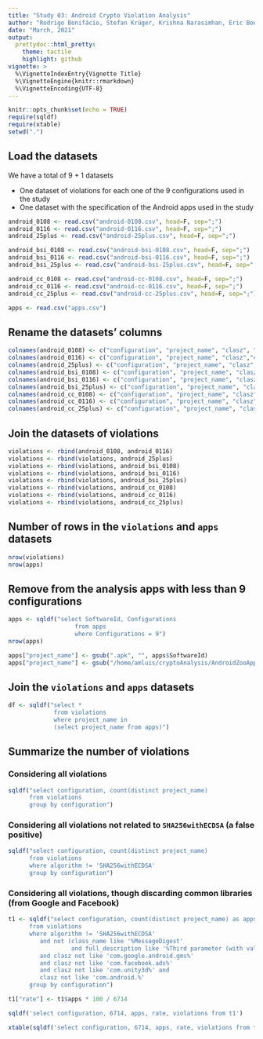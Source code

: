 ```yaml
---
title: "Study 03: Android Crypto Violation Analysis"
author: "Rodrigo Bonifácio, Stefan Krüger, Krishna Narasimhan, Eric Bodden, and Mira Mezini "
date: "March, 2021"
output:
  prettydoc::html_pretty:
    theme: tactile
    highlight: github
vignette: >
  %\VignetteIndexEntry{Vignette Title}
  %\VignetteEngine{knitr::rmarkdown}
  %\VignetteEncoding{UTF-8}
---
```


```r
knitr::opts_chunk$set(echo = TRUE)
require(sqldf)
require(xtable)
setwd(".")
```

## Load the datasets

We have a total of 9 + 1 datasets

   * One dataset of violations for each one of the 9 configurations used in the study
   * One dataset with the specification of the Android apps used in the study


```r
android_0108 <- read.csv("android-0108.csv", head=F, sep=";")
android_0116 <- read.csv("android-0116.csv", head=F, sep=";")
android_25plus <- read.csv("android-25plus.csv", head=F, sep=";")

android_bsi_0108 <- read.csv("android-bsi-0108.csv", head=F, sep=";")
android_bsi_0116 <- read.csv("android-bsi-0116.csv", head=F, sep=";")
android_bsi_25plus <- read.csv("android-bsi-25plus.csv", head=F, sep=";")

android_cc_0108 <- read.csv("android-cc-0108.csv", head=F, sep=";")
android_cc_0116 <- read.csv("android-cc-0116.csv", head=F, sep=";")
android_cc_25plus <- read.csv("android-cc-25plus.csv", head=F, sep=";")

apps <- read.csv("apps.csv")
```

## Rename the datasets' columns 

```r

colnames(android_0108) <- c("configuration", "project_name", "clasz", "class_name", "algorithm", "expected", "full_description") 
colnames(android_0116) <- c("configuration", "project_name", "clasz","class_name", "algorithm", "expected", "full_description") 
colnames(android_25plus) <- c("configuration", "project_name", "clasz","class_name", "algorithm", "expected", "full_description") 
colnames(android_bsi_0108) <- c("configuration", "project_name", "clasz","class_name", "algorithm", "expected", "full_description") 
colnames(android_bsi_0116) <- c("configuration", "project_name", "clasz","class_name", "algorithm", "expected", "full_description") 
colnames(android_bsi_25plus) <- c("configuration", "project_name", "clasz","class_name", "algorithm", "expected", "full_description") 
colnames(android_cc_0108) <- c("configuration", "project_name", "clasz","class_name", "algorithm", "expected", "full_description") 
colnames(android_cc_0116) <- c("configuration", "project_name", "clasz","class_name", "algorithm", "expected", "full_description") 
colnames(android_cc_25plus) <- c("configuration", "project_name", "clasz","class_name", "algorithm", "expected", "full_description") 
```

## Join the datasets of violations

```r
violations <- rbind(android_0108, android_0116)
violations <- rbind(violations, android_25plus)
violations <- rbind(violations, android_bsi_0108)
violations <- rbind(violations, android_bsi_0116)
violations <- rbind(violations, android_bsi_25plus)
violations <- rbind(violations, android_cc_0108)
violations <- rbind(violations, android_cc_0116)
violations <- rbind(violations, android_cc_25plus)
```

## Number of rows in the `violations` and `apps` datasets

```r
nrow(violations)
nrow(apps)
```

## Remove from the analysis apps with less than 9 configurations

```r
apps <- sqldf("select SoftwareId, Configurations 
                   from apps 
                   where Configurations = 9")
nrow(apps)

apps["project_name"] <- gsub(".apk", "", apps$SoftwareId)
apps["project_name"] <- gsub("/home/amluis/cryptoAnalysis/AndroidZooApps/", "", apps$project_name)
```

## Join the `violations` and `apps` datasets

```r
df <- sqldf("select *
             from violations
             where project_name in 
             (select project_name from apps)")
```

## Summarize the number of violations

### Considering all violations 
```r
sqldf("select configuration, count(distinct project_name)
      from violations 
      group by configuration")
```

### Considering all violations not related to `SHA256withECDSA` (a false positive)


```r
sqldf("select configuration, count(distinct project_name) 
      from violations 
      where algorithm != 'SHA256withECDSA'
      group by configuration")
```

### Considering all violations, though discarding common libraries (from Google and Facebook)

```r

t1 <- sqldf("select configuration, count(distinct project_name) as apps, count(*) violations
      from violations 
      where algorithm != 'SHA256withECDSA' 
         and not (class_name like '%MessageDigest' 
                  and full_description like '%Third parameter (with value 0)%') 
         and clasz not like 'com.google.android.gms%' 
         and clasz not like 'com.facebook.ads%' 
         and clasz not like 'com.unity3d%' and 
         clasz not like 'com.android.%'
      group by configuration")

t1["rate"] <- t1$apps * 100 / 6714  

sqldf('select configuration, 6714, apps, rate, violations from t1')

xtable(sqldf('select configuration, 6714, apps, rate, violations from t1'))
```
